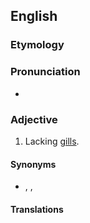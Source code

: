 ==English==

===Etymology===
{{prefix|en|a|branchial}}

===Pronunciation===
* {{a|US}} {{IPA|/eɪˈbɹæŋ.ki.l̩/|lang=en}}

===Adjective===
{{en-adj|-}}

# {{lb|en|zoology}} Lacking [[gill]]s.

====Synonyms====
* {{l|en|abranchiate}}, {{l|en|abranchious}}, {{l|en|debranchiate}}

====Translations====
{{trans-see|gillless}}